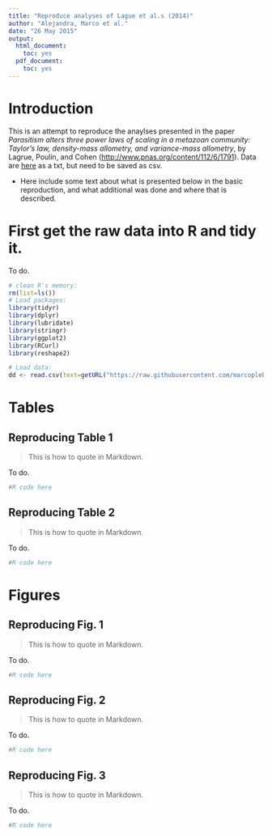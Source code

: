 ```yaml
---
title: "Reproduce analyses of Lague et al.s (2014)"
author: "Alejandra, Marco et al."
date: "26 May 2015"
output:
  html_document:
    toc: yes
  pdf_document:
    toc: yes
---
```


# Introduction

This is an attempt to reproduce the anaylses presented in the paper *Parasitism alters three power laws of scaling in a metazoan community: Taylor’s law, density-mass allometry, and variance-mass allometry*, by Lagrue, Poulin, and Cohen ([http://www.pnas.org/content/112/6/1791](http://www.pnas.org/content/112/6/1791)). Data are [here](http://www.pnas.org/content/suppl/2014/12/30/1422475112.DCSupplemental/pnas.1422475112.sd01.txt) as a txt, but need to be saved as csv.

* Here include some text about what is presented below in the basic reproduction, and what additional was done and where that is described.

# First get the raw data into R and tidy it.

To do.

```r
# clean R's memory:
rm(list=ls())
# Load packages:
library(tidyr)
library(dplyr)
library(lubridate)
library(stringr)
library(ggplot2)
library(RCurl)
library(reshape2)

# Load data:
dd <- read.csv(text=getURL("https://raw.githubusercontent.com/marcoplebani85/RREEBES/Lagrue/Lagrue_etal_2014_PNAS/data/Lague2014.csv"), header=T)
```

# Tables

## Reproducing Table 1

> This is how to quote in Markdown.

To do.

```r
#R code here
```

## Reproducing Table 2

> This is how to quote in Markdown.

To do.

```r
#R code here
```

# Figures

## Reproducing Fig. 1

> This is how to quote in Markdown.

To do.

```r
#R code here
```

## Reproducing Fig. 2

> This is how to quote in Markdown.

To do.

```r
#R code here
```

## Reproducing Fig. 3

> This is how to quote in Markdown.

To do.

```r
#R code here
```